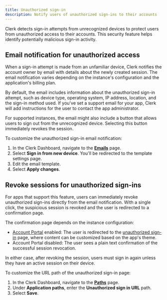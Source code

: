 ```yaml
---
title: Unauthorized sign-in
description: Notify users of unauthorized sign-ins to their accounts
---
```


Clerk detects sign-in attempts from unrecognized devices to protect users from unauthorized access to their accounts. This security feature helps identify potentially malicious sign-in activity.

## Email notification for unauthorized access

When a sign-in attempt is made from an unfamiliar device, Clerk notifies the account owner by email with details about the newly created session. The email notification varies depending on the instance's configuration and the application's billing plan.

By default, the email includes information about the unauthorized sign-in attempt, such as device type, operating system, IP address, location, and the sign-in method used. If you've set a support email for your app, Clerk will add instructions for the user to contact the app administrator.

For supported instances, the email might also include a button that allows users to sign out from the unrecognized device. Selecting this button immediately revokes the session.

To customize the unauthorized sign-in email notification:

1. In the Clerk Dashboard, navigate to the [**Emails**](https://dashboard.clerk.com/last-active?path=customization/email) page.
1. Select **Sign in from new device**. You'll be redirected to the template settings page.
1. Edit the email template.
1. Select **Apply changes**.

## Revoke sessions for unauthorized sign-ins

<Include src="_partials/feature-not-free-callout" />

For apps that support this feature, users can immediately revoke unauthorized sign-ins directly from the email notification. With a single click, the suspicious session is revoked and the user is redirected to a confirmation page.

The confirmation page depends on the instance configuration:

- [Account Portal](/docs/account-portal/overview) enabled: The user is redirected to the [unauthorized sign-in](/docs/account-portal/overview#unauthorized-sign-in) page, where content can be customized based on the app's theme.
- Account Portal disabled: The user sees a plain text confirmation of the successful session revocation.

In either case, after revoking the session, users must sign in again unless they have an active session on their device.

To customize the URL path of the unauthorized sign-in page:

1. In the Clerk Dashboard, navigate to the [**Paths**](https://dashboard.clerk.com/last-active?path=paths) page.
1. Under **Application paths**, enter the **Unauthorized sign in URL** path.
1. Select **Save**.
